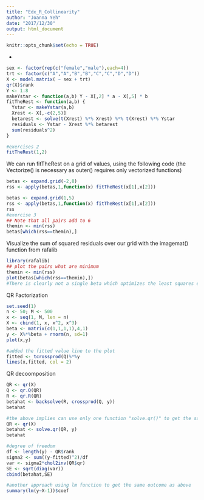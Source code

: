 ```yaml
---
title: "Edx_R_Collinearity"
author: "Joanna Yeh"
date: "2017/12/30"
output: html_document
---
```


```r
knitr::opts_chunk$set(echo = TRUE)
```

-
```r
sex <- factor(rep(c("female","male"),each=4))
trt <- factor(c("A","A","B","B","C","C","D","D"))
X <- model.matrix( ~ sex + trt)
qr(X)$rank
Y <- 1:8
makeYstar <- function(a,b) Y - X[,2] * a - X[,5] * b
fitTheRest <- function(a,b) {
  Ystar <- makeYstar(a,b)
  Xrest <- X[,-c(2,5)]
  betarest <- solve(t(Xrest) %*% Xrest) %*% t(Xrest) %*% Ystar
  residuals <- Ystar - Xrest %*% betarest
  sum(residuals^2)
}

#exercises 2
fitTheRest(1,2)
```

We can run fitTheRest on a grid of values, using the following code (the Vectorize() is necessary as outer() requires only vectorized functions)
```r
betas <- expand.grid(-2,8)
rss <- apply(betas,1,function(x) fitTheRest(x[1],x[2]))

betas <- expand.grid(1,5)
rss <- apply(betas,1,function(x) fitTheRest(x[1],x[2]))
rss
#exercise 3
## Note that all pairs add to 6
themin <- min(rss)
betas[which(rss==themin),]

```

Visualize the sum of squared residuals over our grid with the imagemat() function from rafalib
```r
library(rafalib)
## plot the pairs what are minimum
themin <- min(rss)
plot(betas[which(rss==themin),])
#There is clearly not a single beta which optimizes the least squares equation, due to collinearity, but an infinite line of solutions which produce an identical sum of squares values.
```

QR Factorization
```r
set.seed(1)
n <- 50; M <- 500
x <- seq(1, M, len = n)
X <- cbind(1, x, x^2, x^3)
beta <- matrix(c(1,1,1,1),4,1)
y <- X%*%beta + rnorm(n, sd=1)
plot(x,y)

#added the fitted value line to the plot
fitted <- tcrossprod(Q)%*%y
lines(x,fitted, col = 2)

```

QR decoomposition
```r
QR <- qr(X)
Q <- qr.Q(QR)
R <- qr.R(QR)
betahat <- backsolve(R, crossprod(Q, y))
betahat

#the above implies can use only one function "solve.qr()" to get the same outcome
QR <- qr(X)
betahat <- solve.qr(QR, y)
betahat

```

```r
#degree of freedom
df <- length(y) - QR$rank 
sigma2 <- sum((y-fitted)^2)/df
var <- sigma2*chol2inv(QR$qr)
SE <- sqrt(diag(var))
cbind(betahat,SE)

#another approach using lm function to get the same outcome as above
summary(lm(y~X-1))$coef
```

